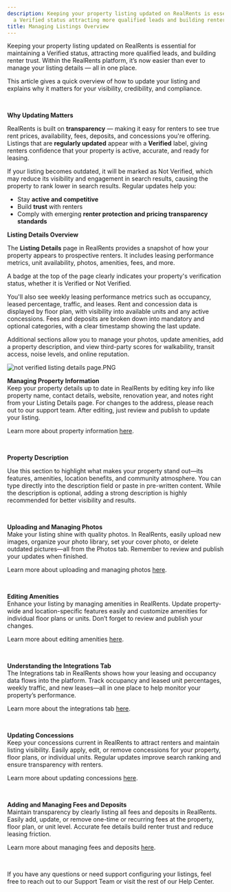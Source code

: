 ```yaml
---
description: Keeping your property listing updated on RealRents is essential for maintaining
  a Verified status attracting more qualified leads and building renter trust W...
title: Managing Listings Overview
---
```


Keeping your property listing updated on RealRents is essential for maintaining a Verified status, attracting more qualified leads, and building renter trust. Within the RealRents platform, it’s now easier than ever to manage your listing details — all in one place. 

This article gives a quick overview of how to update your listing and explains why it matters for your visibility, credibility, and compliance.

 

**Why Updating Matters**

RealRents is built on **transparency** — making it easy for renters to see true rent prices, availability, fees, deposits, and concessions you're offering. Listings that are **regularly updated** appear with a **Verified** label, giving renters confidence that your property is active, accurate, and ready for leasing.

If your listing becomes outdated, it will be marked as Not Verified, which may reduce its visibility and engagement in search results, causing the property to rank lower in search results. Regular updates help you:

* Stay **active and competitive**
* Build **trust** with renters
* Comply with emerging **renter protection and pricing transparency standards**

**Listing Details Overview**

The **Listing Details** page in RealRents provides a snapshot of how your property appears to prospective renters. It includes leasing performance metrics, unit availability, photos, amenities, fees, and more.

A badge at the top of the page clearly indicates your property's verification status, whether it is Verified or Not Verified.

You'll also see weekly leasing performance metrics such as occupancy, leased percentage, traffic, and leases. Rent and concession data is displayed by floor plan, with visibility into available units and any active concessions. Fees and deposits are broken down into mandatory and optional categories, with a clear timestamp showing the last update.

Additional sections allow you to manage your photos, update amenities, add a property description, and view third-party scores for walkability, transit access, noise levels, and online reputation.

![not verified listing details page.PNG](/images/radix/d6dcf572b0fa48563522aa8b98dbb2c816527f6b.png) 

**Managing Property Information**  
Keep your property details up to date in RealRents by editing key info like property name, contact details, website, renovation year, and notes right from your Listing Details page. For changes to the address, please reach out to our support team. After editing, just review and publish to update your listing.

Learn more about property information [here](kb://article/zendesk:radix:38095930312333).

 

**Property Description**

Use this section to highlight what makes your property stand out—its features, amenities, location benefits, and community atmosphere. You can type directly into the description field or paste in pre-written content. While the description is optional, adding a strong description is highly recommended for better visibility and results.                                                   

 

**Uploading and Managing Photos**  
Make your listing shine with quality photos. In RealRents, easily upload new images, organize your photo library, set your cover photo, or delete outdated pictures—all from the Photos tab. Remember to review and publish your updates when finished.

Learn more about uploading and managing photos [here](kb://article/zendesk:radix:38096525453581).

 

**Editing Amenities**  
Enhance your listing by managing amenities in RealRents. Update property-wide and location-specific features easily and customize amenities for individual floor plans or units. Don’t forget to review and publish your changes.

Learn more about editing amenities [here](kb://article/zendesk:radix:38096652625549).

 

**Understanding the Integrations Tab**  
The Integrations tab in RealRents shows how your leasing and occupancy data flows into the platform. Track occupancy and leased unit percentages, weekly traffic, and new leases—all in one place to help monitor your property’s performance.

Learn more about the integrations tab [here](kb://article/zendesk:radix:38096760080397).

 

**Updating Concessions**  
Keep your concessions current in RealRents to attract renters and maintain listing visibility. Easily apply, edit, or remove concessions for your property, floor plans, or individual units. Regular updates improve search ranking and ensure transparency with renters.

Learn more about updating concessions [here](kb://article/zendesk:radix:35864265870349).

 

**Adding and Managing Fees and Deposits**  
Maintain transparency by clearly listing all fees and deposits in RealRents. Easily add, update, or remove one-time or recurring fees at the property, floor plan, or unit level. Accurate fee details build renter trust and reduce leasing friction.

Learn more about managing fees and deposits [here](kb://article/zendesk:radix:35688856674445).

 

If you have any questions or need support configuring your listings, feel free to reach out to our Support Team or visit the rest of our Help Center.